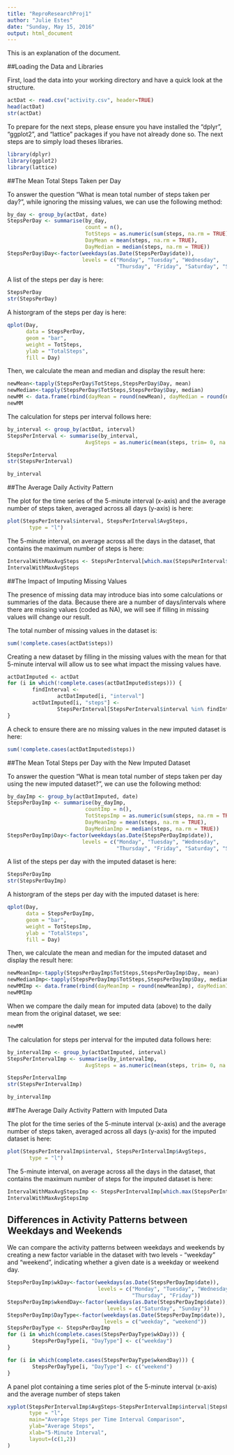 ---
title: "ReproResearchProj1"
author: "Julie Estes"
date: "Sunday, May 15, 2016"
output: html_document
---

This is an explanation of the document.

##Loading the Data and Libraries

First, load the data into your working directory and have a quick look at the structure.

```{r, echo=TRUE}
actDat <- read.csv("activity.csv", header=TRUE)
head(actDat)
str(actDat)
```

To prepare for the next steps, please ensure you have installed the "dplyr", "ggplot2", and "lattice" packages if you have not already done so.  The next steps are to simply load theses libraries.

```{r libraries, echo=TRUE}
library(dplyr)
library(ggplot2)
library(lattice)
```

##The Mean Total Steps Taken per Day

To answer the question "What is mean total number of steps taken per day?", while ignoring the missing values, we can use the following method: 

```{r, echo=TRUE}
by_day <- group_by(actDat, date)
StepsPerDay <- summarise(by_day,
                         count = n(),
                         TotSteps = as.numeric(sum(steps, na.rm = TRUE)),
                         DayMean = mean(steps, na.rm = TRUE),
                         DayMedian = median(steps, na.rm = TRUE))
StepsPerDay$Day<-factor(weekdays(as.Date(StepsPerDay$date)), 
                        levels = c("Monday", "Tuesday", "Wednesday", 
                                   "Thursday", "Friday", "Saturday", "Sunday"))
```

A list of the steps per day is here:

```{r, echo=TRUE}
StepsPerDay
str(StepsPerDay)
```

A historgram of the steps per day is here:

```{r, echo=TRUE}
qplot(Day, 
      data = StepsPerDay, 
      geom = "bar", 
      weight = TotSteps,
      ylab = "TotalSteps",
      fill = Day)
```

Then, we calculate the mean and median and display the result here:

```{r, echo=TRUE}
newMean<-tapply(StepsPerDay$TotSteps,StepsPerDay$Day, mean)
newMedian<-tapply(StepsPerDay$TotSteps,StepsPerDay$Day, median)
newMM <- data.frame(rbind(dayMean = round(newMean), dayMedian = round(newMedian)))
newMM
```

The calculation for steps per interval follows here:

```{r, echo=TRUE}
by_interval <- group_by(actDat, interval)
StepsPerInterval <- summarise(by_interval,
                         AvgSteps = as.numeric(mean(steps, trim= 0, na.rm = TRUE)))

StepsPerInterval
str(StepsPerInterval)

by_interval
```

##The Average Daily Activity Pattern

The plot for the time series of the 5-minute interval (x-axis) and the average number of steps taken, averaged across all days (y-axis) is here:

```{r, echo=TRUE}
plot(StepsPerInterval$interval, StepsPerInterval$AvgSteps, 
       type = "l")
```

The 5-minute interval, on average across all the days in the dataset, that contains the maximum number of steps is here:

```{r, echo=TRUE}
IntervalWithMaxAvgSteps <- StepsPerInterval[which.max(StepsPerInterval$AvgSteps),]
IntervalWithMaxAvgSteps
```

##The Impact of Imputing Missing Values

The presence of missing data may introduce bias into some calculations or summaries of the data. Because there are a number of days/intervals where there are missing values (coded as NA), we will see if filling in missing values will change our result.

The total number of missing values in the dataset is:

```{r, echo=TRUE}
sum(!complete.cases(actDat$steps))
```

Creating a new dataset by filling in the missing values with the mean for that 5-minute interval will allow us to see what impact the missing values have.

```{r, echo=TRUE}
actDatImputed <- actDat
for (i in which(!complete.cases(actDatImputed$steps))) {
        findInterval <- 
                actDatImputed[i, "interval"]
        actDatImputed[i, "steps"] <- 
                StepsPerInterval[StepsPerInterval$interval %in% findInterval, "AvgSteps"]
}
```

A check to ensure there are no missing values in the new imputed dataset is here:

```{r, echo=TRUE}
sum(!complete.cases(actDatImputed$steps))
```


##The Mean Total Steps per Day with the New Imputed Dataset

To answer the question "What is mean total number of steps taken per day using the new imputed dataset?", we can use the following method: 

```{r, echo=TRUE}
by_dayImp <- group_by(actDatImputed, date)
StepsPerDayImp <- summarise(by_dayImp,
                         countImp = n(),
                         TotStepsImp = as.numeric(sum(steps, na.rm = TRUE)),
                         DayMeanImp = mean(steps, na.rm = TRUE),
                         DayMedianImp = median(steps, na.rm = TRUE))
StepsPerDayImp$Day<-factor(weekdays(as.Date(StepsPerDayImp$date)), 
                        levels = c("Monday", "Tuesday", "Wednesday", 
                                   "Thursday", "Friday", "Saturday", "Sunday"))
```

A list of the steps per day with the imputed dataset is here:

```{r, echo=TRUE}
StepsPerDayImp
str(StepsPerDayImp)
```

A historgram of the steps per day with the imputed dataset is here:

```{r, echo=TRUE}
qplot(Day, 
      data = StepsPerDayImp, 
      geom = "bar", 
      weight = TotStepsImp,
      ylab = "TotalSteps",
      fill = Day)
```

Then, we calculate the mean and median for the imputed dataset and display the result here:

```{r, echo=TRUE}
newMeanImp<-tapply(StepsPerDayImp$TotSteps,StepsPerDayImp$Day, mean)
newMedianImp<-tapply(StepsPerDayImp$TotSteps,StepsPerDayImp$Day, median)
newMMImp <- data.frame(rbind(dayMeanImp = round(newMeanImp), dayMedianImp = round(newMedianImp)))
newMMImp
```

When we compare the daily mean for imputed data (above) to the daily mean from the original dataset, we see:

```{r, echo=TRUE}
newMM
```

The calculation for steps per interval for the imputed data follows here:

```{r, echo=TRUE}
by_intervalImp <- group_by(actDatImputed, interval)
StepsPerIntervalImp <- summarise(by_intervalImp,
                         AvgSteps = as.numeric(mean(steps, trim= 0, na.rm = TRUE)))

StepsPerIntervalImp
str(StepsPerIntervalImp)

by_intervalImp
```


##The Average Daily Activity Pattern with Imputed Data

The plot for the time series of the 5-minute interval (x-axis) and the average number of steps taken, averaged across all days (y-axis) for the imputed dataset is here:

```{r, echo=TRUE}
plot(StepsPerIntervalImp$interval, StepsPerIntervalImp$AvgSteps, 
       type = "l")
```

The 5-minute interval, on average across all the days in the dataset, that contains the maximum number of steps for the imputed dataset is here:

```{r, echo=TRUE}
IntervalWithMaxAvgStepsImp <- StepsPerIntervalImp[which.max(StepsPerIntervalImp$AvgSteps),]
IntervalWithMaxAvgStepsImp
```


## Differences in Activity Patterns between Weekdays and Weekends

We can compare the activity patterns between weekdays and weekends by creating a new factor variable in the dataset with two levels - "weekday" and "weekend", indicating whether a given date is a weekday or weekend day.

```{r, echo=TRUE}
StepsPerDayImp$wkDay<-factor(weekdays(as.Date(StepsPerDayImp$date)), 
                             levels = c("Monday", "Tuesday", "Wednesday", 
                                        "Thursday", "Friday"))
StepsPerDayImp$wkendDay<-factor(weekdays(as.Date(StepsPerDayImp$date)), 
                                levels = c("Saturday", "Sunday"))
StepsPerDayImp$DayType<-factor(weekdays(as.Date(StepsPerDayImp$date)),
                               levels = c("weekday", "weekend"))
StepsPerDayType <- StepsPerDayImp
for (i in which(complete.cases(StepsPerDayType$wkDay))) {
        StepsPerDayType[i, "DayType"] <- c("weekday")       
}

for (i in which(complete.cases(StepsPerDayType$wkendDay))) {
        StepsPerDayType[i, "DayType"] <- c("weekend")       
}
```

A panel plot containing a time series plot of the 5-minute interval (x-axis) and the average number of steps taken

```{r, echo=TRUE}
xyplot(StepsPerIntervalImp$AvgSteps~StepsPerIntervalImp$interval|StepsPerDayType$DayType, 
       type = "l",
       main="Average Steps per Time Interval Comparison", 
       ylab="Average Steps", 
       xlab="5-Minute Interval", 
       layout=(c(1,2))
)
```


